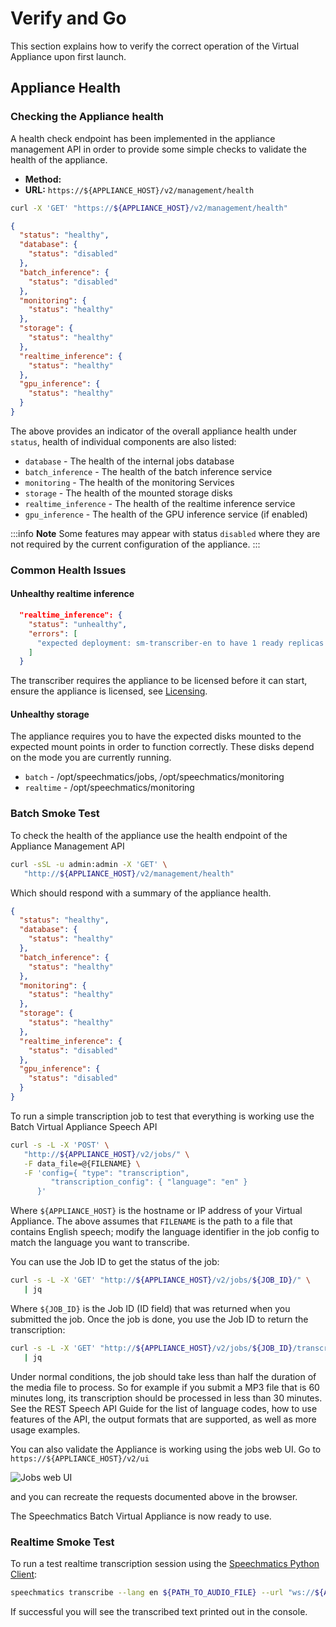 
# Verify and Go

This section explains how to verify the correct operation of the Virtual Appliance upon first launch.

## Appliance Health 

### Checking the Appliance health

A health check endpoint has been implemented in the appliance management API in order to provide some simple checks to validate the health of the appliance.

- **Method:** <HTTPMethodBadge method="GET" />
- **URL:** `https://${APPLIANCE_HOST}/v2/management/health`

```bash
curl -X 'GET' "https://${APPLIANCE_HOST}/v2/management/health" 
```

```json
{
  "status": "healthy",
  "database": {
    "status": "disabled"
  },
  "batch_inference": {
    "status": "disabled"
  },
  "monitoring": {
    "status": "healthy"
  },
  "storage": {
    "status": "healthy"
  },
  "realtime_inference": {
    "status": "healthy"
  },
  "gpu_inference": {
    "status": "healthy"
  }
}
```

The above provides an indicator of the overall appliance health under `status`, health of individual components are also listed:

- `database` - The health of the internal jobs database
- `batch_inference` - The health of the batch inference service
- `monitoring` - The health of the monitoring Services
- `storage` - The health of the mounted storage disks
- `realtime_inference` - The health of the realtime inference service
- `gpu_inference` - The health of the GPU inference service (if enabled)

:::info **Note**
Some features may appear with status `disabled` where they are not required by the current configuration of the appliance.
:::

### Common Health Issues

#### Unhealthy realtime inference

```json
  "realtime_inference": {
    "status": "unhealthy",
    "errors": [
      "expected deployment: sm-transcriber-en to have 1 ready replicas have: 0"
    ]
  }
```

The transcriber requires the appliance to be licensed before it can start, ensure the appliance is licensed, see [Licensing](./licensing/usage-and-licensing.mdx).

#### Unhealthy storage

The appliance requires you to have the expected disks mounted to the expected mount points in order to function correctly. These disks depend on the mode you are currently running.

- `batch` - /opt/speechmatics/jobs, /opt/speechmatics/monitoring
- `realtime` - /opt/speechmatics/monitoring


### Batch Smoke Test

To check the health of the appliance use the health endpoint of the Appliance Management API

```bash
curl -sSL -u admin:admin -X 'GET' \
   "http://${APPLIANCE_HOST}/v2/management/health"
```

Which should respond with a summary of the appliance health.

```json
{
  "status": "healthy",
  "database": {
    "status": "healthy"
  },
  "batch_inference": {
    "status": "healthy"
  },
  "monitoring": {
    "status": "healthy"
  },
  "storage": {
    "status": "healthy"
  },
  "realtime_inference": {
    "status": "disabled"
  },
  "gpu_inference": {
    "status": "disabled"
  }
}
```

To run a simple transcription job to test that everything is working use the Batch Virtual Appliance Speech API

```bash
curl -s -L -X 'POST' \
   "http://${APPLIANCE_HOST}/v2/jobs/" \
   -F data_file=@{FILENAME} \
   -F 'config={ "type": "transcription",
         "transcription_config": { "language": "en" }
      }'
```

Where `${APPLIANCE_HOST}` is the hostname or IP address of your Virtual Appliance. The above assumes that `FILENAME` is the path to a file that contains English speech; modify the language identifier in the job config to match the language you want to transcribe.

You can use the Job ID to get the status of the job:

```bash
curl -s -L -X 'GET' "http://${APPLIANCE_HOST}/v2/jobs/${JOB_ID}/" \
   | jq
```

Where `${JOB_ID}` is the Job ID (ID field) that was returned when you submitted the job. Once the job is done, you use the Job ID to return the transcription:

```bash
curl -s -L -X 'GET' "http://${APPLIANCE_HOST}/v2/jobs/${JOB_ID}/transcript" \
   | jq
```

Under normal conditions, the job should take less than half the duration of the media file to process. So for example if you submit a MP3 file that is 60 minutes long, its transcription should be processed in less than 30 minutes. See the REST Speech API Guide for the list of language codes, how to use features of the API, the output formats that are supported, as well as more usage examples.

You can also validate the Appliance is working using the jobs web UI. Go to `https://${APPLIANCE_HOST}/v2/ui`

![Jobs web UI](/img/appliance-images/jobs-web-ui.png)

and you can recreate the <HTTPMethodBadge method="POST"/> requests documented above in the browser.

The Speechmatics Batch Virtual Appliance is now ready to use.


### Realtime Smoke Test

To run a test realtime transcription session using the [Speechmatics Python Client](https://github.com/speechmatics/speechmatics-python):

```bash
speechmatics transcribe --lang en ${PATH_TO_AUDIO_FILE} --url "ws://${APPLIANCE_HOST}:9000/v2/en" --ssl-mode none
```

If successful you will see the transcribed text printed out in the console.